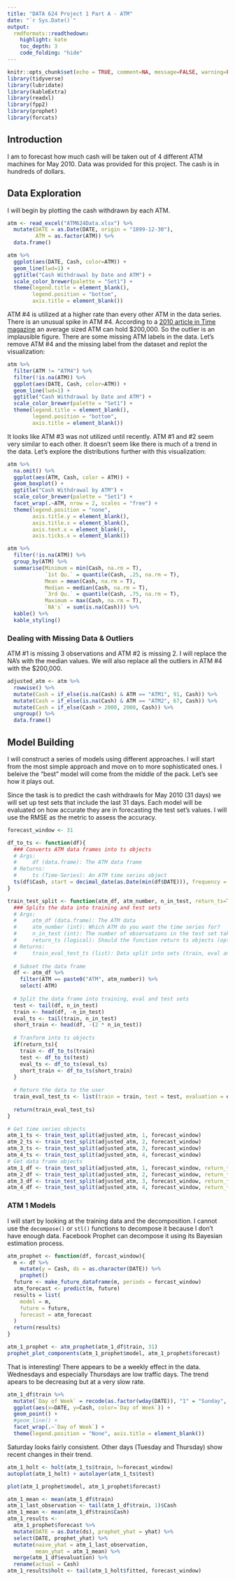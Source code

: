 ```yaml
---
title: "DATA 624 Project 1 Part A - ATM"
date: "`r Sys.Date()`"
output:
  rmdformats::readthedown:
    highlight: kate
    toc_depth: 3
    code_folding: "hide"
---
```



```r
knitr::opts_chunk$set(echo = TRUE, comment=NA, message=FALSE, warning=FALSE)
library(tidyverse)
library(lubridate)
library(kableExtra)
library(readxl)
library(fpp2)
library(prophet)
library(forcats)
```

## Introduction

I am to forecast how much cash will be taken out of 4 different ATM machines for May 2010.  Data was provided for this project.  The cash is in hundreds of dollars.

## Data Exploration

I will begin by plotting the cash withdrawn by each ATM.

```r
atm <- read_excel("ATM624Data.xlsx") %>%
  mutate(DATE = as.Date(DATE, origin = "1899-12-30"),
         ATM = as.factor(ATM)) %>%
  data.frame()

atm %>%
  ggplot(aes(DATE, Cash, color=ATM)) +
  geom_line(lwd=1) +
  ggtitle("Cash Withdrawal by Date and ATM") +
  scale_color_brewer(palette = "Set1") + 
  theme(legend.title = element_blank(),
        legend.position = "bottom",
        axis.title = element_blank())
```

ATM #4 is utilized at a higher rate than every other ATM in the data series.  There is an unusual spike in ATM #4.  According to a [2010 article in Time magazine](https://business.time.com/2010/10/07/more-thevies-are-making-total-atm-withdrawls/) an average sized ATM can hold $200,000.  So the outlier is an implausible figure.  There are some missing ATM labels in the data.  Let's remove ATM #4 and the missing label from the dataset and replot the visualization:

```r
atm %>%
  filter(ATM != "ATM4") %>%
  filter(!is.na(ATM)) %>%
  ggplot(aes(DATE, Cash, color=ATM)) +
  geom_line(lwd=1) +
  ggtitle("Cash Withdrawal by Date and ATM") +
  scale_color_brewer(palette = "Set1") + 
  theme(legend.title = element_blank(),
        legend.position = "bottom",
        axis.title = element_blank())
```

It looks like ATM #3 was not utilized until recently.  ATM #1 and #2 seem very similar to each other.  It doesn't seem like there is much of a trend in the data.  Let's explore the distributions further with this visualization:

```r
atm %>%
  na.omit() %>%
  ggplot(aes(ATM, Cash, color = ATM)) +
  geom_boxplot() +
  ggtitle("Cash Withdrawal by ATM") +
  scale_color_brewer(palette = "Set1") +
  facet_wrap(.~ATM, nrow = 2, scales = "free") +
  theme(legend.position = "none",
        axis.title.y = element_blank(),
        axis.title.x = element_blank(),
        axis.text.x = element_blank(),
        axis.ticks.x = element_blank())

atm %>%
  filter(!is.na(ATM)) %>%
  group_by(ATM) %>%
  summarise(Minimum = min(Cash, na.rm = T),
            `1st Qu.` = quantile(Cash, .25, na.rm = T),
            Mean = mean(Cash, na.rm = T),
            Median = median(Cash, na.rm = T),
            `3rd Qu.` = quantile(Cash, .75, na.rm = T),
            Maximum = max(Cash, na.rm = T),
            `NA's` = sum(is.na(Cash))) %>%
  kable() %>%
  kable_styling()
```

### Dealing with Missing Data & Outliers

ATM #1 is missing 3 observations and ATM #2 is missing 2.  I will replace the NA's with the median values.  We will also replace all the outliers in ATM #4 with the $200,000. 

```r
adjusted_atm <- atm %>% 
  rowwise() %>%
  mutate(Cash = if_else(is.na(Cash) & ATM == "ATM1", 91, Cash)) %>%
  mutate(Cash = if_else(is.na(Cash) & ATM == "ATM2", 67, Cash)) %>%
  mutate(Cash = if_else(Cash > 2000, 2000, Cash)) %>%
  ungroup() %>%
  data.frame()
```

## Model Building

I will construct a series of models using different approaches. I will start from the most simple approach and move on to more sophisticated ones.  I beleive the "best" model will come from the middle of the pack.  Let's see how it plays out.

Since the task is to predict the cash withdrawls for May 2010 (31 days) we will set up test sets that include the last 31 days.  Each model will be evaluated on how accurate they are in forecasting the test set's values.  I will use the RMSE as the metric to assess the accuracy.

```r

forecast_window <- 31

df_to_ts <- function(df){
  ### Converts ATM data frames into ts objects
  # Args:
  #     df (data.frame): The ATM data frame 
  # Returns:
  #     ts (Time-Series): An ATM time series object
  ts(df$Cash, start = decimal_date(as.Date(min(df$DATE))), frequency = 365)
}

train_test_split <- function(atm_df, atm_number, n_in_test, return_ts=TRUE){
  ### Splits the data into training and test sets
  # Args:
  #     atm_df (data.frame): The ATM data
  #     atm_number (int): Which ATM do you want the time series for?
  #     n_in_test (int): The number of observations in the test set taken from the end (optional-31 default)
  #     return_ts (logical): Should the function return ts objects (optional-TRUE default)
  # Returns:
  #     train_eval_test_ts (list): Data split into sets (train, eval and test).
  
  # Subset the data frame
  df <- atm_df %>%
    filter(ATM == paste0("ATM", atm_number)) %>%
    select(-ATM)
  
  # Split the data frame into training, eval and test sets
  test <- tail(df, n_in_test)
  train <- head(df, -n_in_test)
  eval_ts <- tail(train, n_in_test)
  short_train <- head(df, -(2 * n_in_test))
  
  # Tranform into ts objects
  if(return_ts){
    train <- df_to_ts(train)
    test <- df_to_ts(test)
    eval_ts <- df_to_ts(eval_ts)
    short_train <- df_to_ts(short_train)
  }
  
  # Return the data to the user
  train_eval_test_ts <- list(train = train, test = test, evaluation = eval_ts, short_train = short_train)
  
  return(train_eval_test_ts)
}

# Get time series objects
atm_1_ts <- train_test_split(adjusted_atm, 1, forecast_window)
atm_2_ts <- train_test_split(adjusted_atm, 2, forecast_window)
atm_3_ts <- train_test_split(adjusted_atm, 3, forecast_window)
atm_4_ts <- train_test_split(adjusted_atm, 4, forecast_window)
# Get data frame objects
atm_1_df <- train_test_split(adjusted_atm, 1, forecast_window, return_ts = FALSE)
atm_2_df <- train_test_split(adjusted_atm, 2, forecast_window, return_ts = FALSE)
atm_3_df <- train_test_split(adjusted_atm, 3, forecast_window, return_ts = FALSE)
atm_4_df <- train_test_split(adjusted_atm, 4, forecast_window, return_ts = FALSE)
```

### ATM 1 Models

I will start by looking at the training data and the decomposition.  I cannot use the `decompose()` or `stl()` functions to decompose it because I don't have enough data.  Facebook Prophet can decompose it using its Bayesian estimation process.

```r
atm_prophet <- function(df, forcast_window){
  m <- df %>%
    mutate(y = Cash, ds = as.character(DATE)) %>%
    prophet()
  future <- make_future_dataframe(m, periods = forcast_window)
  atm_forecast <- predict(m, future)
  results = list(
    model = m,
    future = future,
    forecast = atm_forecast
  )
  return(results)
}

atm_1_prophet <- atm_prophet(atm_1_df$train, 31)
prophet_plot_components(atm_1_prophet$model, atm_1_prophet$forecast)
```

That is interesting! There appears to be a weekly effect in the data.  Wednesdays and especially Thursdays are low traffic days.  The trend apears to be decreasing but at a very slow rate.

```r

atm_1_df$train %>%
  mutate(`Day of Week` = recode(as.factor(wday(DATE)), "1" = "Sunday", "2" = "Monday", "3" = "Tuesday", "4"="Wednesday", "5"="Thursday", "6"="Friday","7"="Saturday")) %>%
  ggplot(aes(x=DATE, y=Cash, color=`Day of Week`)) +
  geom_point() +
  #geom_line() +
  facet_wrap(.~`Day of Week`) +
  theme(legend.position = "None", axis.title = element_blank())
```

Saturday looks fairly consistent.  Other days (Tuesday and Thursday) show recent changes in their trend.

```r
atm_1_holt <- holt(atm_1_ts$train, h=forecast_window)
autoplot(atm_1_holt) + autolayer(atm_1_ts$test)
```


```r
plot(atm_1_prophet$model, atm_1_prophet$forecast)
```


```r
atm_1_mean <- mean(atm_1_df$train)
atm_1_last_observation <- tail(atm_1_df$train, 1)$Cash
atm_1_mean <- mean(atm_1_df$train$Cash)
atm_1_results <- 
  atm_1_prophet$forecast %>%
  mutate(DATE = as.Date(ds), prophet_yhat = yhat) %>%
  select(DATE, prophet_yhat) %>%
  mutate(naive_yhat = atm_1_last_observation, 
         mean_yhat = atm_1_mean) %>%
  merge(atm_1_df$evaluation) %>%
  rename(actual = Cash)
atm_1_results$holt <- tail(atm_1_holt$fitted, forecast_window)
```

